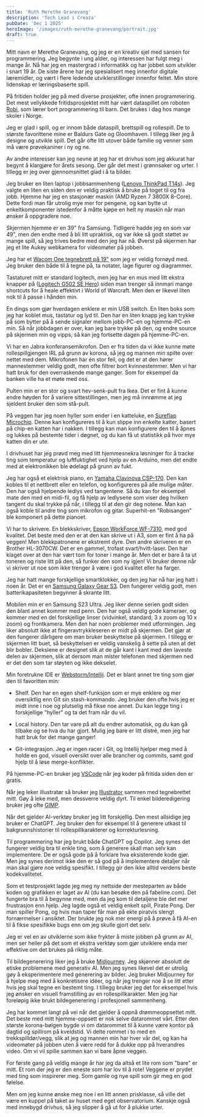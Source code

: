 ```yaml
---
title: 'Ruth Merethe Granevang'
description: 'Tech Lead i Creaza'
pubDate: 'Dec 1 2025'
heroImage: '/images/ruth-merethe-granevang/portrait.jpg'
draft: true
---
```









<Question1/>

Mitt navn er Merethe Granevang, og jeg er en kreativ sjel med sansen for programmering. Jeg begynte i ung alder, og interessen har fulgt meg i mange år. Nå har jeg en mastergrad i informatikk og har jobbet som utvikler i snart 19 år. De siste årene har jeg spesialisert meg innenfor digitale læremidler, og vært i flere ledende utviklerstillinger innenfor feltet. Min store lidenskap er læringsbaserte spill.

På fritiden holder jeg på med diverse prosjekter, ofte innen programmering. Det mest vellykkede fritidsprosjektet mitt har vært dataspillet om roboten [Robi](https://www.youtube.com/watch?v=wPeUhC-EOys), som lærer bort programmering til barn. Det brukes i dag hos mange skoler i Norge.

Jeg er glad i spill, og er innom både dataspill, brettspill og rollespill. De to største favorittene mine er Baldurs Gate og Gloomhaven. I tillegg liker jeg å designe og utvikle spill. Det går ofte litt utover både familie og venner som må være prøvekaniner i ny og ne.

Av andre interesser kan jeg nevne at jeg har et drivhus som jeg akkurat har begynt å klargjøre for årets sesong. Der går det mest i grønnsaker og urter. I tillegg er jeg over gjennomsnittet glad i å ta bilder.

<Question2/>

Jeg bruker en liten laptop i jobbsammenheng ([Lenovo ThinkPad T14s](https://www.lenovo.com/no/no/p/laptops/thinkpad/thinkpadt/thinkpad-t14s-g1/22tpt14t4s1?orgRef=https%253A%252F%252Fwww.google.com%252F)). Jeg valgte en liten en siden den er veldig praktisk å bruke på toget til og fra jobb. Hjemme har jeg en stasjonær maskin (AMD Ryzen 7 3800X 8-Core). Dette fordi man får utrolig mye mer for pengene, og kan bytte ut enkeltkomponenter istedenfor å måtte kjøpe en helt ny maskin når man ønsker å oppgradere noe.

Skjermen hjemme er en 39" fra Samsung. Tidligere hadde jeg en som var 49", men den endte med å bli litt upraktisk, og var ikke så godt støttet av mange spill, så jeg trives bedre med den jeg har nå. Øverst på skjermen har jeg et lite Aukey webkamera for videomøter på jobben.

Jeg har et [Wacom One tegnebrett på 19"](https://estore.wacom.com/en-us/discover-wacom-one) som jeg er veldig fornøyd med. Jeg bruker den både til å tegne på, ta notater, lage figurer og diagrammer.

Tastaturet mitt er standard logitech, men jeg har en mus med litt ekstra knapper på ([Logitech G502 SE Hero](https://www.logitechg.com/en-us/products/gaming-mice/g502-hero-gaming-mouse.910-005469.html)) siden man trenger så innmari mange shortcuts for å heale effektivt i World of Warcraft. Men den er likevel liten nok til å passe i hånden min.

En dings som gjør hverdagen enklere er min USB switch. En liten boks som jeg har koblet mus, tastatur og lyd til. Den har en liten knapp jeg kan trykke på som bytter på å sende signaler mellom jobb-PC-en og hjemme-PC-en min. Så når jobbdagen er over, kan jeg bare trykke på den, og endre source på skjermen min og vipps, så kan jeg fortsette dagen på hjemme-PC-en.

Vi har en Jabra konferansemikrofon. Den er fra tiden da vi ikke kunne møte rollespillgjengen IRL på grunn av korona, så jeg og mannen min spilte over nettet med dem. Mikrofonen har én stor feil, og det er at den hører mannestemmer veldig godt, men ofte filtrer bort kvinnestemmer. Men vi har hatt bruk for den overraskende mange ganger. Som for eksempel da banken ville ha et møte med oss.

Pulten min er en stor og svart hev-senk-pult fra Ikea. Det er fint å kunne endre høyden for å variere sittestillingen,  men jeg må innrømme at jeg sjeldent bruker den som stå-pult.

På veggen har jeg noen hyller som ender i en katteluke, en [Sureflap Microchip](https://www.surepetcare.com/en-gb/pet-doors/microchip-cat-flap). Denne kan konfigureres til å kun slippe inn enkelte katter, basert på chip-en katten har i nakken. I tillegg kan man konfigurere den til å åpnes og lukkes på bestemte tider i døgnet, og du kan få ut statistikk på hvor mye katten din er ute.

I drivhuset har jeg prøvd meg med litt hjemmesnekra løsninger for å tracke ting som temperatur og luftfuktighet ved hjelp av en Arduino, men det endte med at elektronikken ble ødelagt på grunn av fukt.

Jeg har også et elektrisk piano, en [Yamaha Clavinova CSP-170](https://no.yamaha.com/no/products/musical_instruments/pianos/clavinova/csp-170/index.html). Den kan kobles til et nettbrett eller en telefon, og konfigureres på alle mulige måter. Den har også hjelpende ledlys ved tangentene. Så du kan for eksempel mate den med en midi-fil, og få hjelp av ledlysene som viser deg hvilken tangent du skal trykke på når, i tillegg til at den gir deg notene. Man kan også koble til andre ting som mikrofon og gitar. Superhit-en "Robisangen" ble komponert på dette pianoet.

Vi har to skrivere. En blekkskriver, [Epson WorkForce WF-7310](https://www.epson.no/no_NO/produkter/skrivere/inkjet/microbusiness/workforce-wf-7310dtw/p/31162), med god kvalitet. Det beste med den er at den kan skrive ut i A3, som er fint å ha på veggen! Men blekkpatronene er ekstremt dyre. Den andre skriveren er en Brother HL-3070CW. Det er en gammel, trofast svart/hvitt-laser. Den har klaget over at den har vært tom for toner i mange år. Men det er bare å ta ut toneren og riste litt på den, så funker den som ny igjen! Vi bruker denne når vi skriver ut noe som ikke trenger å være i god kvalitet eller ha farger.

Jeg har hatt mange forskjellige smartklokker, og den jeg har nå har jeg hatt i noen år. Det er en [Samsung Galaxy Gear S3](https://www.samsung.com/no/smartphones/galaxy-s23-ultra/specs/). Den fungerer veldig godt, men batterikapasiteten begynner å skrante litt.

Mobilen min er en Samsung S23 Ultra. Jeg liker denne serien godt siden den blant annet kommer med penn. Den har også veldig gode kameraer, og kommer med en del forskjellige linser (vidvinkel, standard, 3 x zoom og 10 x zoom) og frontkamera. Men den har noen problemer med utformingen. Jeg liker absolutt ikke at fingeravtrykkleseren er midt på skjermen. Det gjør at den fungerer dårligere om man bruker beskyttelse på skjermen. I tillegg er skjermen litt buet, så beskyttelsen er veldig vanskelig å sette på uten at det blir bobler. Dekslene er designet slik at de går kant i kant med den laveste delen av skjermen, slik at dersom man mister telefonen med skjermen ned er det den som tar støyten og ikke dekselet.


<Question3/>

Min foretrukne IDE er [Webstorm/Intellij](https://www.jetbrains.com/webstorm/). Det er blant annet tre ting som gjør den til favoritten min:

* Shelf. Den har en egen shelf-funksjon som er mye enklere og mer oversiktlig enn Git sin stash-kommando. Jeg bruker den ofte hvis jeg er midt inne i noe og plutselig må fikse noe annet. Du kan legge ting i forskjellige "hyller" og ta det fram når du vil.

* Local history. Den tar vare på alt du endrer automatisk, og du kan gå tilbake og se hva du har gjort. Mulig jeg bare er litt distré, men jeg har hatt bruk for det mange ganger!

* Git-integrasjon. Jeg er ingen racer i Git, og Intellij hjelper meg med å holde en god, visuell oversikt over alle brancher og commits, samt god hjelp til å løse merge-konflikter.

På hjemme-PC-en bruker jeg [VSCode](https://code.visualstudio.com/) når jeg koder på fritida siden den er gratis.

Når jeg leker illustratør så bruker jeg [Illustrator](https://www.adobe.com/products/illustrator.html) sammen med tegnebrettet mitt. Gøy å leke med, men dessverre veldig dyrt. Til enkel bilderedigering bruker jeg ofte [GIMP](https://www.gimp.org/).

Når det gjelder AI-verktøy bruker jeg litt forskjellig. Den mest allsidige jeg bruker er ChatGPT. Jeg bruker den for eksempel til å generere utkast til bakgrunnshistorier til rollespillkarakterer og korrekturlesning.

Til programmering har jeg brukt både ChatGPT og Copilot. Jeg synes det fungerer veldig bra til enkle ting, som å generere skall man selv kan implementere. De er også gode på å forklare hva eksisterende kode gjør. Men jeg synes derimot ikke den er så god på å implementere detaljer når man skal gjøre noe veldig spesifikt. I tillegg gir den ikke alltid verdens beste kodekvalitetet.

Som et testprosjekt lagde jeg meg ny nettside der mesteparten av både koden og grafikken er laget av AI (du kan besøke den på fabeline.com). Det fungerte bra til å begynne med, men da jeg kom til detaljene ble det mer frustrasjon enn hjelp. Jeg lagde også et veldig enkelt spill, Pirate Pong. Der man spiller Pong, og hvis man taper får man på ekte piratvis slengt fornærmelser i ansiktet. Der brukte jeg nok mer energi på å prøve å få AI-en til å fikse spesifikke bugs enn om jeg skulle gjort det selv.

Jeg er vel en av utviklerne som ikke frykter å miste jobben på grunn av AI, men ser heller på det som et ekstra verktøy som gjør utviklere enda mer effektive om det brukes på riktig måte.

Til bildegenerering liker jeg å bruke [Midjourney](https://www.midjourney.com/home). Jeg skjønner absolutt de etiske problemene med generativ AI. Men jeg synes likevel det er utrolig gøy å eksperimentere med generering av bilder. Jeg bruker Midjourney for å hjelpe meg med å konkretisere idéer, og når jeg trenger noe å se litt etter hvis jeg skal tegne en bestemt ting. I tillegg bruker jeg det for eksempel hvis jeg ønsker en visuell framstilling av en rollespillkarakter. Men jeg har foreløpig ikke brukt bildegenerering i profesjonell sammenheng.


<Question4/>

Jeg har kommet langt på vei når det gjelder å oppnå drømmeoppsettet mitt. Det beste med mitt hjemme-oppsett er nok selve datarommet vårt. Etter den største korona-bølgen bygde vi om datarommet til å kunne være kontor på dagtid og spillrom på kveldstid. Vi delte rommet i to med en trekkspilldør/vegg, slik at jeg og mannen min har hver vår del, og kan ha videomøter på jobben uten å være redd for å dukke opp på hverandres video. Om vi vil spille sammen kan vi bare åpne veggen.

For første gang på veldig mange år har jeg da altså et lite rom som "bare" er mitt. Et rom der jeg er den eneste som har lov til å rote! Veggene er prydet med ting som inspirerer meg. Som gamle og nye spill som gir meg en god følelse.

Men om jeg kunne ønske meg noe i en litt annen prisklasse, så ville det være en kuppel på taket av huset med eget observatorium. Kanskje også med innebygd drivhus, så jeg slipper å gå ut for å plukke urter.